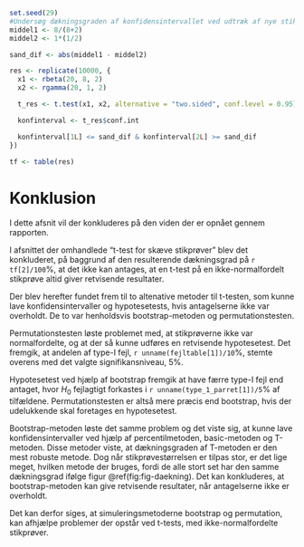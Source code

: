 ```r
set.seed(29)
#Undersøg dækningsgraden af konfidensintervallet ved udtræk af nye stikprøver.
middel1 <- 8/(8+2)
middel2 <- 1*(1/2)

sand_dif <- abs(middel1 - middel2)

res <- replicate(10000, {
  x1 <- rbeta(20, 8, 2)
  x2 <- rgamma(20, 1, 2)

  t_res <- t.test(x1, x2, alternative = "two.sided", conf.level = 0.95)

  konfinterval <- t_res$conf.int

  konfinterval[1L] <= sand_dif & konfinterval[2L] >= sand_dif
})

tf <- table(res)
```
# Konklusion

I dette afsnit vil der konkluderes på den viden der er opnået gennem rapporten.

I afsnittet der omhandlede "t-test for skæve stikprøver" blev det konkluderet, på baggrund af den resulterende dækningsgrad på ```r tf[2]/100```$\%$, at det ikke kan antages, at en t-test på en ikke-normalfordelt stikprøve altid giver retvisende resultater. 

Der blev herefter fundet frem til to altenative metoder til t-testen, som kunne lave konfidensintervaller og hypotesetests, hvis antagelserne ikke var overholdt. De to var henholdsvis bootstrap-metoden og permutationstesten. 

Permutationstesten løste problemet med, at stikprøverne ikke var normalfordelte, og at der så kunne udføres en retvisende hypotesetest. Det fremgik, at andelen af type-I fejl, ```r unname(fejltable[1])/10```$\%$, stemte overens med det valgte signifikansniveau, $5\%$.

Hypotesetest ved hjælp af bootstrap fremgik at have færre type-I fejl end antaget, hvor $H_0$ fejlagtigt forkastes i ```r unname(type_1_parret[1])/5```$\%$ af tilfældene. Permutationstesten er altså mere præcis end bootstrap, hvis der udelukkende skal foretages en hypotesetest. 

Bootstrap-metoden løste det samme problem og det viste sig, at kunne lave konfidensintervaller ved hjælp af percentilmetoden, basic-metoden og T-metoden. Disse metoder viste, at dækningsgraden af T-metoden er den mest robuste metode. Dog når stikprøvestørrelsen er tilpas stor, er det lige meget, hvilken metode der bruges, fordi de alle stort set har den samme dækningsgrad ifølge figur \@ref(fig:fig-daekning). Det kan konkluderes, at bootstrap-metoden kan give retvisende resultater, når antagelserne ikke er overholdt. 

Det kan derfor siges, at simuleringsmetoderne bootstrap og permutation, kan afhjælpe problemer der opstår ved t-tests, med ikke-normalfordelte stikprøver. 
